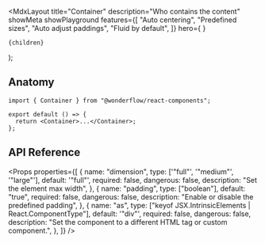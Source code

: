 
  <MdxLayout
    title="Container"
    description="Who contains the content"
    showMeta
    showPlayground
    features={[
      "Auto centering",
      "Predefined sizes",
      "Auto adjust paddings",
      "Fluid by default",
    ]}
    hero={
      <LiveArea>
        <Container dimension="large" className="ContainerEx"></Container>
      </LiveArea>
    }
  >
    {children}
  </MdxLayout>
);

## Anatomy

```tsx highlight=1,4
import { Container } from "@wonderflow/react-components";

export default () => {
  return <Container>...</Container>;
};
```

## API Reference

<Props
  properties={[
    {
      name: "dimension",
      type: ['"full"', '"medium"', '"large"'],
      default: '"full"',
      required: false,
      dangerous: false,
      description: "Set the element max width",
    },
    {
      name: "padding",
      type: ["boolean"],
      default: "true",
      required: false,
      dangerous: false,
      description: "Enable or disable the predefined padding",
    },
    {
      name: "as",
      type: ["keyof JSX.IntrinsicElements | React.ComponentType<any>"],
      default: '"div"',
      required: false,
      dangerous: false,
      description:
        "Set the component to a different HTML tag or custom component.",
    },
  ]}
/>
